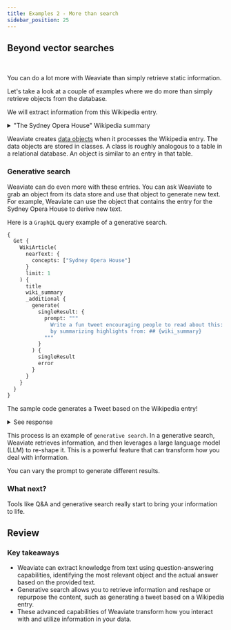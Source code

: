 ```yaml
---
title: Examples 2 - More than search
sidebar_position: 25
---
```


## <i class="fa-solid fa-square-chevron-right"></i> Beyond vector searches


<ReactPlayer className="react-player" url='https://youtu.be/ezMZKEFteUA' controls='true' />
<br/>

You can do a lot more with Weaviate than simply retrieve static information.

Let's take a look at a couple of examples where we do more than simply retrieve objects from the database.

We will extract information from this Wikipedia entry.

<details>
  <summary>"The Sydney Opera House" Wikipedia summary</summary>

The Sydney Opera House is a multi-venue performing arts centre in Sydney. Located on the foreshore of Sydney Harbour, it is widely regarded as one of the world's most famous and distinctive buildings and a masterpiece of 20th-century architecture. Designed by Danish architect Jørn Utzon, but completed by an Australian architectural team headed by Peter Hall, the building was formally opened by Queen Elizabeth II on 20 October 1973 after a gestation beginning with Utzon's 1957 selection as winner of an international design competition. The Government of New South Wales, led by the premier, Joseph Cahill, authorised work to begin in 1958 with Utzon directing construction. The government's decision to build Utzon's design is often overshadowed by circumstances that followed, including cost and scheduling overruns as well as the architect's ultimate resignation. The building and its surrounds occupy the whole of Bennelong Point on Sydney Harbour, between Sydney Cove and Farm Cove, adjacent to the Sydney central business district and the Royal Botanic Gardens, and near to the Sydney Harbour Bridge.

The building comprises multiple performance venues, which together host well over 1,500 performances annually, attended by more than 1.2 million people. Performances are presented by numerous performing artists, including three resident companies: Opera Australia, the Sydney Theatre Company and the Sydney Symphony Orchestra. As one of the most popular visitor attractions in Australia, the site is visited by more than eight million people annually, and approximately 350,000 visitors take a guided tour of the building each year. The building is managed by the Sydney Opera House Trust, an agency of the New South Wales State Government.

On 28 June 2007, the Sydney Opera House became a UNESCO World Heritage Site, having been listed on the (now defunct) Register of the National Estate since 1980, the National Trust of Australia register since 1983, the City of Sydney Heritage Inventory since 2000, the New South Wales State Heritage Register since 2003, and the Australian National Heritage List since 2005. The Opera House was also a finalist in the New7Wonders of the World campaign list.

</details>

Weaviate creates [data objects](https://weaviate.io/developers/weaviate/concepts/data) when it processes the Wikipedia entry. The data objects are stored in classes. A class is roughly analogous to a table in a relational database. An object is similar to an entry in that table.


### <i class="fa-solid fa-chalkboard"></i> Generative search

Weaviate can do even more with these entries. You can ask Weaviate to grab an object from its data store and use that object to generate new text. For example, Weaviate can use the object that contains the entry for the Sydney Opera House to derive new text.

Here is a `GraphQL` query example of a generative search.

```graphql
{
  Get {
    WikiArticle(
      nearText: {
        concepts: ["Sydney Opera House"]
      }
      limit: 1
    ) {
      title
      wiki_summary
      _additional {
        generate(
          singleResult: {
            prompt: """
              Write a fun tweet encouraging people to read about this: ## {title}
              by summarizing highlights from: ## {wiki_summary}
            """
          }
        ) {
          singleResult
          error
        }
      }
    }
  }
}
```

The sample code generates a Tweet based on the Wikipedia entry!

<details>
  <summary>See response</summary>

:::note Weaviate says:
Explore the world-famous Sydney Opera House and its incredible architecture! From the iconic design to the amazing performances, there's something for everyone to enjoy. #SydneyOperaHouse #Explore #Architecture #Performances #Experience
:::

</details>

This process is an example of `generative search`. In a generative search, Weaviate retrieves information, and then leverages a large language model (LLM) to re-shape it. This is a powerful feature that can transform how you deal with information.

You can vary the prompt to generate different results.

### <i class="fa-solid fa-chalkboard"></i> What next?

Tools like Q&A and generative search really start to bring your information to life.

## <i class="fa-solid fa-square-chevron-right"></i> Review

<!-- ### <i class="fa-solid fa-pen-to-square"></i> Review exercise

Can you describe, in your own sentence, XXX?

:::warning TODO
Input box for user to put answer in and get back a similarity score & our definition?
??
::: -->

### <i class="fa-solid fa-lightbulb-on"></i> Key takeaways

- Weaviate can extract knowledge from text using question-answering capabilities, identifying the most relevant object and the actual answer based on the provided text.
- Generative search allows you to retrieve information and reshape or repurpose the content, such as generating a tweet based on a Wikipedia entry.
- These advanced capabilities of Weaviate transform how you interact with and utilize information in your data.


<GiscusDocComment />
